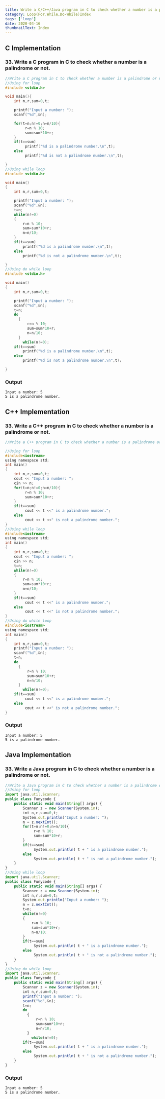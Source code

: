 ```yaml
---
title: Write a C/C++/Java program in C to check whether a number is a palindrome or not.
category: Loop(For,While,Do-While)Index
tags: ['loop']
date: 2020-04-16
thumbnailText: Index
---
```


## C Implementation
### 33. Write a C program in C to check whether a number is a palindrome or not.
```c
//Write a C program in C to check whether a number is a palindrome or not.
//Using for loop
#include <stdio.h>

void main(){
    int n,r,sum=0,t;

    printf("Input a number: ");
    scanf("%d",&n);

    for(t=n;n!=0;n=n/10){
         r=n % 10;
         sum=sum*10+r;
    }
    if(t==sum)
         printf("%d is a palindrome number.\n",t);
    else
         printf("%d is not a palindrome number.\n",t);

}
//Using while loop
#include <stdio.h>

void main()
{
    int n,r,sum=0,t;

    printf("Input a number: ");
    scanf("%d",&n);
    t=n;
    while(n!=0)
    {
        r=n % 10;
        sum=sum*10+r;
        n=n/10;
    }
    if(t==sum)
        printf("%d is a palindrome number.\n",t);
    else
        printf("%d is not a palindrome number.\n",t);

}
//Using do while loop
#include <stdio.h>

void main()
{
    int n,r,sum=0,t;

    printf("Input a number: ");
    scanf("%d",&n);
    t=n;
    do
      {
          r=n % 10;
          sum=sum*10+r;
          n=n/10;
      }
        while(n!=0);
    if(t==sum)
        printf("%d is a palindrome number.\n",t);
    else
        printf("%d is not a palindrome number.\n",t);

}
```
### Output
```
Input a number: 5
5 is a palindrome number.
```

## C++ Implementation
### 33. Write a C++ program in C to check whether a number is a palindrome or not.
```c
//Write a C++ program in C to check whether a number is a palindrome or not.

//Using for loop
#include<iostream>
using namespace std;
int main()
{
    int n,r,sum=0,t;
    cout << "Input a number: ";
    cin >> n;
    for(t=n;n!=0;n=n/10){
         r=n % 10;
         sum=sum*10+r;
    }
    if(t==sum)
         cout << t <<" is a palindrome number.";
    else
         cout << t <<" is not a palindrome number.";
}
//Using while loop
#include<iostream>
using namespace std;
int main()
{
    int n,r,sum=0,t;
    cout << "Input a number: ";
    cin >> n;
    t=n;
    while(n!=0)
    {
        r=n % 10;
        sum=sum*10+r;
        n=n/10;
    }
    if(t==sum)
         cout << t <<" is a palindrome number.";
    else
         cout << t <<" is not a palindrome number.";
}
//Using do while loop
#include<iostream>
using namespace std;
int main()
{
    int n,r,sum=0,t;
    printf("Input a number: ");
    scanf("%d",&n);
    t=n;
    do
      {
          r=n % 10;
          sum=sum*10+r;
          n=n/10;
      }
        while(n!=0);
    if(t==sum)
         cout << t <<" is a palindrome number.";
    else
         cout << t <<" is not a palindrome number.";
}
```
### Output
```
Input a number: 5
5 is a palindrome number.
```

## Java Implementation
### 33. Write a Java program in C to check whether a number is a palindrome or not.
```js
//Write a Java program in C to check whether a number is a palindrome or not.
//Using for loop
import java.util.Scanner;
public class Funycode {
    public static void main(String[] args) {
        Scanner z = new Scanner(System.in);
        int n,r,sum=0,t;
        System.out.println("Input a number: ");
        n = z.nextInt();
        for(t=n;n!=0;n=n/10){
             r=n % 10;
             sum=sum*10+r;
        }
        if(t==sum)
             System.out.println( t + " is a palindrome number.");
        else
             System.out.println( t + " is not a palindrome number.");
    }
}
//Using while loop
import java.util.Scanner;
public class Funycode {
    public static void main(String[] args) {
        Scanner z = new Scanner(System.in);
        int n,r,sum=0,t;
        System.out.println("Input a number: ");
        n = z.nextInt();
        t=n;
        while(n!=0)
        {
            r=n % 10;
            sum=sum*10+r;
            n=n/10;
        }
        if(t==sum)
             System.out.println( t + " is a palindrome number.");
        else
             System.out.println( t + " is not a palindrome number.");
    }
}
//Using do while loop
import java.util.Scanner;
public class Funycode {
    public static void main(String[] args) {
        Scanner z = new Scanner(System.in);
        int n,r,sum=0,t;
        printf("Input a number: ");
        scanf("%d",&n);
        t=n;
        do
          {
              r=n % 10;
              sum=sum*10+r;
              n=n/10;
          }
            while(n!=0);
        if(t==sum)
             System.out.println( t + " is a palindrome number.");
        else
             System.out.println( t + " is not a palindrome number.");
    }
}
```
### Output
```
Input a number: 5
5 is a palindrome number.
```
